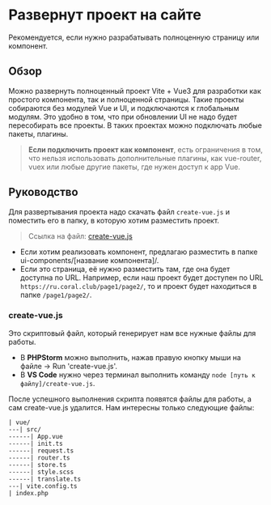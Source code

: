 
<Meta title="Руководство/Развернут проект на сайте"/>

# Развернут проект на сайте
<Subtitle>
  Рекомендуется, если нужно разрабатывать полноценную страницу или компонент.
</Subtitle>

## Обзор
Можно развернуть полноценный проект Vite + Vue3 для разработки как простого компонента, так и полноценной страницы.
Такие проекты собираются без модулей Vue и UI, и подключаются к глобальным модулям.
Это удобно в том, что при обновлении UI не надо будет пересобирать все проекты.
В таких проектах можно подключать любые пакеты, плагины.

> **Если подключить проект как компонент**, есть ограничения в том, что нельзя использовать дополнительные
плагины, как vue-router, vuex или любые другие пакеты, где нужен доступ к app Vue.

## Руководство
Для развертывания проекта надо скачать файл `create-vue.js` и поместить его в папку, в которую хотим разместить проект.

> Ссылка на файл: [create-vue.js](https://ru.coral.club/ "create-vue.js")

* Если хотим реализовать компонент, предлагаю разместить в папке ui-components/[название компонента]/.
* Если это страница, её нужно разместить там, где она будет доступна по URL.
Например, если наш проект будет доступен по URL `https://ru.coral.club/page1/page2/`,
то и проект будет находиться в папке `/page1/page2/`.

### create-vue.js
Это скриптовый файл, который генерирует нам все нужные файлы для работы.

* В **PHPStorm** можно выполнить, нажав правую кнопку мыши на файле -> Run 'create-vue.js'.
* В **VS Code** нужно через терминал выполнить команду `node [путь к файлу]/create-vue.js`.

После успешного выполнения скрипта появятся файлы для работы, а сам create-vue.js удалится. Нам интересны только следующие файлы:

```
| vue/
---| src/
------| App.vue
------| init.ts
------| request.ts
------| router.ts
------| store.ts
------| style.scss
------| translate.ts
---| vite.config.ts
| index.php
```
